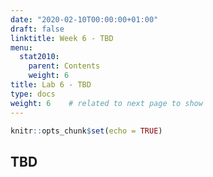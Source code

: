 ```yaml
---
date: "2020-02-10T00:00:00+01:00"
draft: false
linktitle: Week 6 - TBD
menu:
  stat2010:
    parent: Contents
    weight: 6
title: Lab 6 - TBD
type: docs
weight: 6    # related to next page to show
---
```



```r
knitr::opts_chunk$set(echo = TRUE)
```


## TBD

